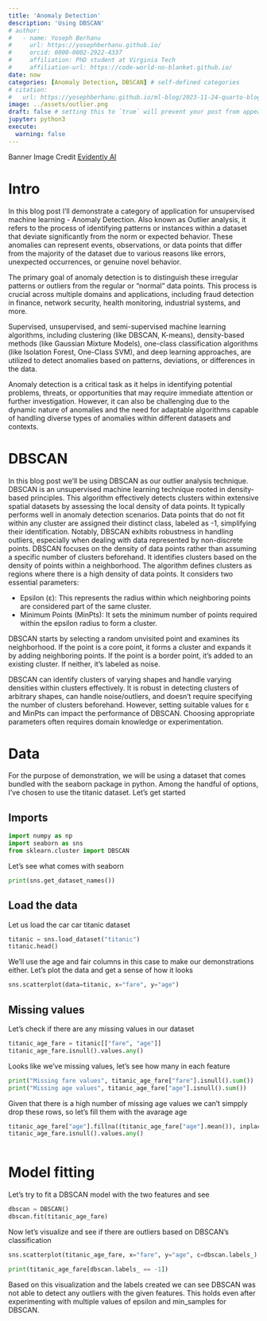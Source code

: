 ```yaml
---
title: 'Anomaly Detection'
description: 'Using DBSCAN'
# author:
#   - name: Yoseph Berhanu
#     url: https://yosephberhanu.github.io/
#     orcid: 0000-0002-2922-4337
#     affiliation: PhD student at Virginia Tech
#     affiliation-url: https://code-world-no-blanket.github.io/
date: now
categories: [Anomaly Detection, DBSCAN] # self-defined categories
# citation:
#   url: https://yosephberhanu.github.io/ml-blog/2023-11-24-quarto-blogs/
image: ../assets/outlier.png
draft: false # setting this to `true` will prevent your post from appearing on your listing page until you're ready!
jupyter: python3
execute: 
  warning: false
---
```

Banner Image Credit [Evidently AI](https://www.evidentlyai.com)

# Intro
In this blog post I'll demonstrate a category of application for unsupervised machine learning - Anomaly Detection. Also known as Outlier analysis, it refers to the process of identifying patterns or instances within a dataset that deviate significantly from the norm or expected behavior. These anomalies can represent events, observations, or data points that differ from the majority of the dataset due to various reasons like errors, unexpected occurrences, or genuine novel behavior.

The primary goal of anomaly detection is to distinguish these irregular patterns or outliers from the regular or "normal" data points. This process is crucial across multiple domains and applications, including fraud detection in finance, network security, health monitoring, industrial systems, and more.

Supervised, unsupervised, and semi-supervised machine learning algorithms, including clustering (like DBSCAN, K-means), density-based methods (like Gaussian Mixture Models), one-class classification algorithms (like Isolation Forest, One-Class SVM), and deep learning approaches, are utilized to detect anomalies based on patterns, deviations, or differences in the data.

Anomaly detection is a critical task as it helps in identifying potential problems, threats, or opportunities that may require immediate attention or further investigation. However, it can also be challenging due to the dynamic nature of anomalies and the need for adaptable algorithms capable of handling diverse types of anomalies within different datasets and contexts.

# DBSCAN

In this blog post we'll be using DBSCAN as our outlier analysis technique. DBSCAN is an unsupervised machine learning technique rooted in density-based principles. This algorithm effectively detects clusters within extensive spatial datasets by assessing the local density of data points. It typically performs well in anomaly detection scenarios. Data points that do not fit within any cluster are assigned their distinct class, labeled as -1, simplifying their identification. Notably, DBSCAN exhibits robustness in handling outliers, especially when dealing with data represented by non-discrete points.
DBSCAN focuses on the density of data points rather than assuming a specific number of clusters beforehand. It identifies clusters based on the density of points within a neighborhood. The algorithm defines clusters as regions where there is a high density of data points. It considers two essential parameters:

* Epsilon (ε): This represents the radius within which neighboring points are considered part of the same cluster.
* Minimum Points (MinPts): It sets the minimum number of points required within the epsilon radius to form a cluster.

DBSCAN starts by selecting a random unvisited point and examines its neighborhood. If the point is a core point, it forms a cluster and expands it by adding neighboring points. If the point is a border point, it's added to an existing cluster. If neither, it's labeled as noise.

DBSCAN can identify clusters of varying shapes and handle varying densities within clusters effectively. It is robust in detecting clusters of arbitrary shapes, can handle noise/outliers, and doesn’t require specifying the number of clusters beforehand. However, setting suitable values for ε and MinPts can impact the performance of DBSCAN. Choosing appropriate parameters often requires domain knowledge or experimentation. 

# Data
For the purpose of demonstration, we will be using a dataset that comes bundled with the seaborn package in python. Among the handful of options, I've chosen to use the titanic dataset. Let's get started

## Imports
```python
import numpy as np
import seaborn as sns
from sklearn.cluster import DBSCAN

```
Let's see what comes with seaborn
```python
print(sns.get_dataset_names())
```
## Load the data
Let us load the car car titanic dataset
```python
titanic = sns.load_dataset("titanic")
titanic.head()
```

We'll use the age and fair columns in this case to make our demonstrations either. Let's plot the data and get a sense of how it looks
```python
sns.scatterplot(data=titanic, x="fare", y="age")

```
## Missing values
Let's check if there are any missing values in our dataset

```python
titanic_age_fare = titanic[["fare", "age"]]
titanic_age_fare.isnull().values.any()
```
Looks like we've missing values, let's see how many in each feature
```python
print("Missing fare values", titanic_age_fare["fare"].isnull().sum())
print("Missing age values", titanic_age_fare["age"].isnull().sum())
```
Given that there is a high number of missing age values we can't simpply drop these rows, so let's fill them with the avarage age 
```python
titanic_age_fare["age"].fillna((titanic_age_fare["age"].mean()), inplace=True)
titanic_age_fare.isnull().values.any()
```
```python

```

# Model fitting
Let's try to fit a DBSCAN model with the two features and see  
```python
dbscan = DBSCAN()
dbscan.fit(titanic_age_fare)
```

Now let's visualize and see if there are outliers based on DBSCAN's classification

```python
sns.scatterplot(titanic_age_fare, x="fare", y="age", c=dbscan.labels_)
```

```python
print(titanic_age_fare[dbscan.labels_ == -1])

```
Based on this visualization and the labels created we can see DBSCAN was not able to detect any outliers with the given features. This holds even after experimenting with multiple values of epsilon and min_samples for DBSCAN.


